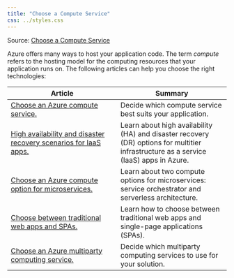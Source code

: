 ```yaml
---
title: "Choose a Compute Service"
css: ../styles.css
---
```


Source: [Choose a Compute Service](https://learn.microsoft.com/en-us/azure/architecture/guide/technology-choices/technology-choices-overview)

Azure offers many ways to host your application code. The term *compute* refers to the hosting model for the computing resources that your application runs on. The following articles can help you choose the right technologies:

|Article|Summary|
|--|--|
|[Choose an Azure compute service.](https://learn.microsoft.com/en-us/azure/architecture/guide/technology-choices/compute-decision-tree)|Decide which compute service best suits your application.|
|[High availability and disaster recovery scenarios for IaaS apps.](https://learn.microsoft.com/en-us/azure/architecture/example-scenario/infrastructure/iaas-high-availability-disaster-recovery)|Learn about high availability (HA) and disaster recovery (DR) options for multitier infrastructure as a service (IaaS) apps in Azure.|
|[Choose an Azure compute option for microservices.](https://learn.microsoft.com/en-us/azure/architecture/microservices/design/compute-options)|Learn about two compute options for microservices: service orchestrator and serverless architecture.|
|[Choose between traditional web apps and SPAs.](https://learn.microsoft.com/en-us/dotnet/architecture/modern-web-apps-azure/choose-between-traditional-web-and-single-page-apps?toc=/azure/architecture/toc.json&bc=/azure/architecture/_bread/toc.json)|Learn how to choose between traditional web apps and single-page applications (SPAs).|
|[Choose an Azure multiparty computing service.](https://learn.microsoft.com/en-us/azure/architecture/guide/technology-choices/multiparty-computing-service)|Decide which multiparty computing services to use for your solution.|
